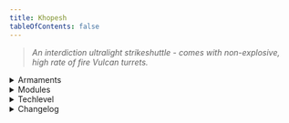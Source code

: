 ```yaml
---
title: Khopesh
tableOfContents: false
---
```


> *An interdiction ultralight strikeshuttle - comes with non-explosive, high rate of fire Vulcan turrets.*

<details>
<summary>Armaments</summary>
* Hardpoint
    * 2x Vulcan gatlings
</details>

<details>
<summary>Modules</summary>
* Module A: Fire Vulcans 
* Module B: Vulcan Safeties On 
* Module C: Vulcan Safeties Off 
* Module D: BLANK 
* Module E: BLANK
</details>

<details>
<summary>Techlevel</summary>
Midtech
</details>

<details>
<summary>Changelog</summary>
None.
</details>